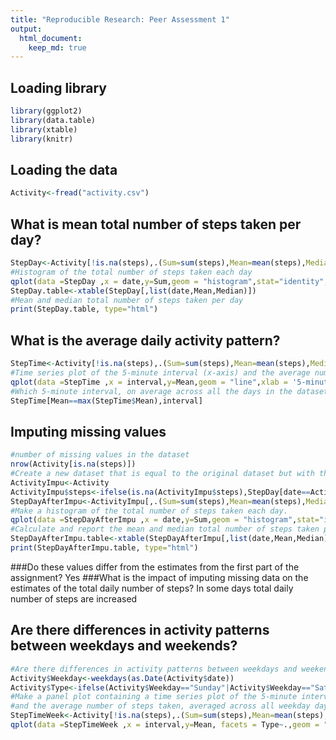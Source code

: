 ```yaml
---
title: "Reproducible Research: Peer Assessment 1"
output: 
  html_document:
    keep_md: true
---
```


## Loading library
```r
library(ggplot2)
library(data.table)
library(xtable)
library(knitr)
```
## Loading the data
```r
Activity<-fread("activity.csv")
```

## What is mean total number of steps taken per day?
```r
StepDay<-Activity[!is.na(steps),.(Sum=sum(steps),Mean=mean(steps),Median=median(steps)),by=date]
#Histogram of the total number of steps taken each day
qplot(data =StepDay ,x = date,y=Sum,geom = "histogram",stat="identity",xlab = 'Date',ylab='Average number of steps')+ theme(axis.text.x = element_text(angle = 90, hjust = 1))
StepDay.table<-xtable(StepDay[,list(date,Mean,Median)])
#Mean and median total number of steps taken per day
print(StepDay.table, type="html")
```

## What is the average daily activity pattern?
```r
StepTime<-Activity[!is.na(steps),.(Sum=sum(steps),Mean=mean(steps),Median=median(steps)),by=interval]
#Time series plot of the 5-minute interval (x-axis) and the average number of steps taken, averaged across all days (y-axis)
qplot(data =StepTime ,x = interval,y=Mean,geom = "line",xlab = '5-minute interval',ylab='Average number of steps')
#Which 5-minute interval, on average across all the days in the dataset, contains the maximum number of steps
StepTime[Mean==max(StepTime$Mean),interval]
```


## Imputing missing values
```r
#number of missing values in the dataset
nrow(Activity[is.na(steps)])
#Create a new dataset that is equal to the original dataset but with the missing data filled in
ActivityImpu<-Activity
ActivityImpu$steps<-ifelse(is.na(ActivityImpu$steps),StepDay[date==ActivityImpu$date,Mean],ActivityImpu$steps)
StepDayAfterImpu<-ActivityImpu[,.(Sum=sum(steps),Mean=mean(steps),Median=median(steps)),by=date]
#Make a histogram of the total number of steps taken each day.
qplot(data =StepDayAfterImpu ,x = date,y=Sum,geom = "histogram",stat="identity",xlab = 'Date',ylab='Average number of steps')+ theme(axis.text.x = element_text(angle = 90, hjust = 1))
#Calculate and report the mean and median total number of steps taken per day
StepDayAfterImpu.table<-xtable(StepDayAfterImpu[,list(date,Mean,Median)])
print(StepDayAfterImpu.table, type="html")
```

###Do these values differ from the estimates from the first part of the assignment? 
Yes
###What is the impact of imputing missing data on the estimates of the total daily number of steps?
In some days total daily number of steps are increased

## Are there differences in activity patterns between weekdays and weekends?
```r
#Are there differences in activity patterns between weekdays and weekends?
Activity$Weekday<-weekdays(as.Date(Activity$date))
Activity$Type<-ifelse(Activity$Weekday=="Sunday"|Activity$Weekday=="Saturday","Weekend","Weekday")
#Make a panel plot containing a time series plot of the 5-minute interval (x-axis) 
#and the average number of steps taken, averaged across all weekday days or weekend days (y-axis).
StepTimeWeek<-Activity[!is.na(steps),.(Sum=sum(steps),Mean=mean(steps),Median=as.numeric(median(steps))),by=list(Type,interval)]
qplot(data =StepTimeWeek ,x = interval,y=Mean, facets = Type~.,geom = "line",xlab = '5-minute interval',ylab='Average number of steps')
```
